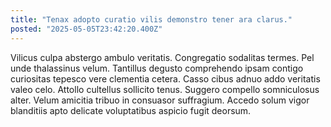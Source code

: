 ```yaml
---
title: "Tenax adopto curatio vilis demonstro tener ara clarus."
posted: "2025-05-05T23:42:20.400Z"
---
```


Vilicus culpa abstergo ambulo veritatis. Congregatio sodalitas termes. Pel unde thalassinus velum.
Tantillus degusto comprehendo ipsam contigo curiositas tepesco vere clementia cetera. Casso cibus adnuo addo veritatis valeo celo. Attollo cultellus sollicito tenus.
Suggero compello somniculosus alter. Velum amicitia tribuo in consuasor suffragium. Accedo solum vigor blanditiis apto delicate voluptatibus aspicio fugit deorsum.
